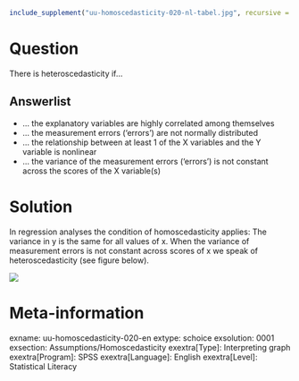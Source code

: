 ```r
include_supplement("uu-homoscedasticity-020-nl-tabel.jpg", recursive = TRUE)
```

Question
========
There is heteroscedasticity if...

Answerlist
----------
* ... the explanatory variables are highly correlated among themselves
* ... the measurement errors ('errors') are not normally distributed
* ... the relationship between at least 1 of the X variables and the Y variable is nonlinear
* ... the variance of the measurement errors ('errors') is not constant across the scores of the X variable(s)


Solution
========
In regression analyses the condition of homoscedasticity applies: The variance in y is the same for all values of x. When the variance of measurement errors is not constant across scores of x we speak of heteroscedasticity (see figure below).

![](uu-homoscedasticity-020-nl-tabel.jpg)

Meta-information
================
exname: uu-homoscedasticity-020-en
extype: schoice
exsolution: 0001
exsection: Assumptions/Homoscedasticity
exextra[Type]: Interpreting graph
exextra[Program]: SPSS
exextra[Language]: English
exextra[Level]: Statistical Literacy
